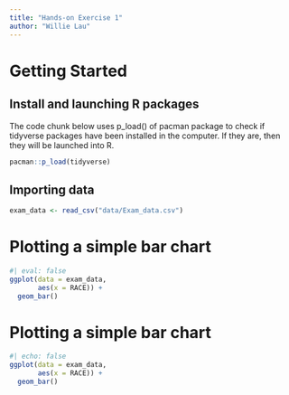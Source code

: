 ```yaml
---
title: "Hands-on Exercise 1"
author: "Willie Lau"
---
```


# Getting Started

## Install and launching R packages

The code chunk below uses p_load() of pacman package to check if tidyverse packages have been installed in the computer. If they are, then they will be launched into R.

```r
pacman::p_load(tidyverse)
```

## Importing data

```r
exam_data <- read_csv("data/Exam_data.csv")
```

# Plotting a simple bar chart

```r
#| eval: false
ggplot(data = exam_data,
       aes(x = RACE)) +
  geom_bar()
```

# Plotting a simple bar chart

```r
#| echo: false
ggplot(data = exam_data,
       aes(x = RACE)) +
  geom_bar()
```
